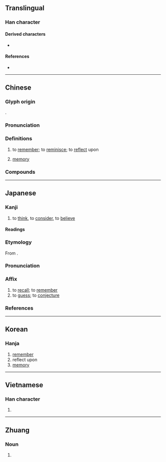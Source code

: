 {{also|忆}}
{{character info}}
==Translingual==

===Han character===
{{Han char|rn=61|rad=心|as=13|sn=16|four=90036|canj=PYTP|ids=⿰忄意}}

====Derived characters====
* {{l|mul|[[𬟔]]}}

====References====
* {{Han ref|kx=0404.330|dkj=11295|dj=0744.270|hdz=42362.130|uh=61B6|ud=25014|bh=BED0|bd=48848}}

----

==Chinese==
{{zh-forms|s=忆}}

===Glyph origin===
{{Han etym}}
{{Han compound|心|意|c1=s|c2=p|t1=heart|t2=thought|ls=psc}}.

===Pronunciation===
{{zh-pron
|m=yì
|m-s=
|c=jik1
|c-t=
|g=
|h=pfs=yi
|j=
|mb=i̿
|md=é
|mn=qz:iak/tw,xm,zz:ek/ml,jj,tw:it
|mn_note=iak/ek - literary; it - vernacular
|mn-t=êg8/i3
|w=
|x=
|mc=y
|oc=y
|cat=v,n
}}

===Definitions===
{{zh-hanzi}}

# to [[remember]]; to [[reminisce]]; to [[reflect]] upon
#: {{zh-x|記憶|to remember}}
#: {{zh-x|回憶|to reminisce}}
# [[memory]]
#: {{zh-x|回憶|memory}}

===Compounds===
{{zh-der|回憶|愊憶|憂憶|失憶症|回憶錄|主記憶體|憶念|追憶|記憶容量|緬憶|記憶體|行思坐憶|記憶|記憶力|陶庵夢憶|苦憶|記憶猶新|遙憶|記憶單元}}

----

==Japanese==
{{ja-kanji forms-IVS
|vs1=02
|col-vs1=hdmj
|pic-kyu=U61b6-kyu.svg
|ref={{R:ja:KDJ|901|500}}
}}

===Kanji===
{{ja-kanji|grade=c|rs=心13}}

# to [[think]], to [[consider]], to [[believe]]

====Readings====
{{ja-readings
|goon=おく
|kanon=よく
|kun=おぼ-える<おぼ-ゆ, おも-う<おも-ふ
|nanori=ぞう
}}

===Etymology===
{{ja-kanjitab|おく|yomi=kanon}}
From {{der|ja|ltc|sort=おく|-}} {{ltc-l|憶}}.

===Pronunciation===
{{ja-pron|おく|y=kanon}}

===Affix===
{{ja-pos|affix|おく}}

# to [[recall]]; to [[remember]]
# to [[guess]]; to [[conjecture]]

===References===
<references/>

----

==Korean==

===Hanja===
{{ko-hanja|hangeul=억|eumhun=|rv=eok|mr=ŏk|y=ek}}

# [[remember]]
# reflect upon
# [[memory]]

----

==Vietnamese==

===Han character===
{{vi-readings|reading=ức|rs=心13}}

# {{rfdef|vi}}

----

==Zhuang==

===Noun===
{{za-head|noun}}

# {{za-sawndip form of|aek||chest; breast; thorax}}